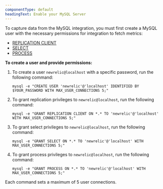 ```yaml
---
componentType: default
headingText: Enable your MySQL Server
---
```


To capture data from the MySQL integration, you must first create a MySQL user with the necessary permissions for integration to fetch metrics: 

* [REPLICATION CLIENT](https://dev.mysql.com/doc/refman/5.7/en/privileges-provided.html#priv_replication-client)
* [SELECT](https://dev.mysql.com/doc/refman/5.7/en/privileges-provided.html#priv_select)
* [PROCESS](https://dev.mysql.com/doc/refman/5.7/en/privileges-provided.html#priv_process)

**To create a user and provide permissions:**

1. To create a user `newrelic@localhost` with a specific password, run the following command:
   ```shell
   mysql -e "CREATE USER 'newrelic'@'localhost' IDENTIFIED BY $YOUR_PASSWORD WITH MAX_USER_CONNECTIONS 5;"
   ```

2. To grant replication privileges to `newrelic@localhost`, run the following command:
   ```shell
   mysql -e "GRANT REPLICATION CLIENT ON *.* TO 'newrelic'@'localhost' WITH MAX_USER_CONNECTIONS 5;"
   ```

3. To grant select privileges to `newrelic@localhost`, run the following command:
   ```shell
   mysql -e "GRANT SELECT ON *.* TO 'newrelic'@'localhost' WITH MAX_USER_CONNECTIONS 5;"
   ```

4. To grant process privileges to `newrelic@localhost`, run the following command:
   ```shell
   mysql -e "GRANT PROCESS ON *.* TO 'newrelic'@'localhost' WITH MAX_USER_CONNECTIONS 5;"
   ```

<callout variant="tip" title="Tip">
Each command sets a maximum of 5 user connections.
</callout>


